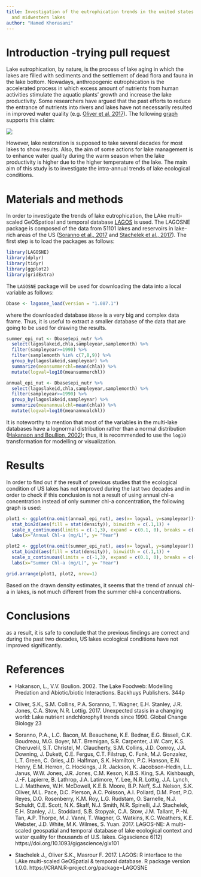 ```yaml
---
title: Investigation of the eutrophication trends in the united states' northeastern
  and midwestern lakes
author: "Hamed Khorasani"
---
```


# Introduction -trying pull request
Lake eutrophication, by nature, is the process of lake aging in which the lakes are filled with sediments and the settlement of dead flora and fauna in the lake bottom. Nowadays, anthropogenic eutrophication is the accelerated process in which excess amount of nutrients from human activities stimulate the aquatic plants' growth and increase the lake productivity. Some researchers have argued that the past efforts to reduce the entrance of nutrients into rivers and lakes have not necessarily resulted in improved water quality (e.g. [Oliver et al. 2017](https://doi.org/10.1111/gcb.13810)). The following [graph](https://github.com/AdamWilsonLabEDU/geo503-2018-finalproject-hkhorasani/blob/master/chl_histogram_oliver_2017.gif) supports this claim:

![](https://github.com/AdamWilsonLabEDU/geo503-2018-finalproject-hkhorasani/blob/master/chl_histogram_oliver_2017.gif)

However, lake restoration is supposed to take several decades for most lakes to show results. Also, the aim of some actions for lake management is to enhance water quality during the warm season when the lake productivity is higher due to the higher temperature of the lake. The main aim of this study is to investigate the intra-annual trends of lake ecological conditions.
 

# Materials and methods
In order to investigate the trends of lake eutrophication, the LAke multi-scaled GeOSpatioal and temporal database [LAGOS](https://lagoslakes.org/) is used. The LAGOSNE package is composed of the data from 51101 lakes and reservoirs in lake-rich areas of the US ([Soranno et al., 2017](https://doi.org/10.1093/gigascience/gix101) and [Stachelek et al., 2017](https://cran.r-project.org/package=LAGOSNE)). The first step is to load the packages as follows:

```r
library(LAGOSNE)
library(dplyr)
library(tidyr)
library(ggplot2)
library(gridExtra)
```

The `LAGOSNE` package will be used for downloading the data into a local variable as follows:

```r
Dbase <- lagosne_load(version = "1.087.1")
```

where the downloaded database `Dbase` is a very big and complex data frame. Thus, it is useful to extract a smaller database of the data that are going to be used for drawing the results.

```r
summer_epi_nut <- Dbase$epi_nutr %>%
  select(lagoslakeid,chla,sampleyear,samplemonth) %>%
  filter(sampleyear>=1990) %>%
  filter(samplemonth %in% c(7,8,9)) %>%
  group_by(lagoslakeid,sampleyear) %>%
  summarize(meansummerchl=mean(chla)) %>%
  mutate(logval=log10(meansummerchl))
```

```r
annual_epi_nut <- Dbase$epi_nutr %>%
  select(lagoslakeid,chla,sampleyear,samplemonth) %>%
  filter(sampleyear>=1990) %>%
  group_by(lagoslakeid,sampleyear) %>%
  summarize(meanannualchl=mean(chla)) %>%
  mutate(logval=log10(meanannualchl))
```

It is noteworthy to mention that most of the variables in the multi-lake databases have a lognormal distribution rather than a normal distribution ([Hakanson and Boullion, 2002](https://books.google.com/books/about/The_lake_foodweb.html?id=m28VAQAAIAAJ)); thus, it is recommended to use the `log10` transformation for modelling or visualization. 

# Results
In order to find out if the result of previous studies that the ecological condition of US lakes has not improved during the last two decades and in order to check if this conclusion is not a result of using annual chl-a concentration instead of only summer chl-a concentration, the following graph is used:

```r
plot1 <- ggplot(na.omit(annual_epi_nut), aes(x= logval, y=sampleyear))+
  stat_bin2d(aes(fill = stat(density)), binwidth = c(.1,1)) +
  scale_x_continuous(limits = c(-1,3), expand = c(0.1, 0), breaks = c(-1,0,1,2,3), labels = c('0.1','1','10', '100', '1000')) +
  labs(x="Annual Chl-a (mg/L)", y= "Year")

plot2 <- ggplot(na.omit(summer_epi_nut), aes(x= logval, y=sampleyear)) +
  stat_bin2d(aes(fill = stat(density)), binwidth = c(.1,1)) +
  scale_x_continuous(limits = c(-1,3), expand = c(0.1, 0), breaks = c(-1,0,1,2,3), labels = c('0.1','1','10', '100', '1000')) +
  labs(x="Summer Chl-a (mg/L)", y= "Year")

grid.arrange(plot1, plot2, nrow=1)
```

Based on the drawn density estimates, it seems that the trend of annual chl-a in lakes, is not much different from the summer chl-a concentrations.

# Conclusions

as a result, it is safe to conclude that the previous findings are correct and during the past two decades, US lakes ecological conditions have not improved significantly.

# References

* Hakanson, L., V.V. Boulion. 2002. The Lake Foodweb: Modelling Predation and Abiotic/biotic Interactions. Backhuys Publishers. 344p

* Oliver, S.K., S.M. Collins, P.A. Soranno, T. Wagner, E.H. Stanley, J.R. Jones, C.A. Stow, N.R. Lottig. 2017. Unexpected stasis in a changing world: Lake nutrient andchlorophyll trends since 1990. Global Change Biology 23

* Soranno, P.A., L.C. Bacon, M. Beauchene, K.E. Bednar, E.G. Bissell, C.K. Boudreau, M.G. Boyer, M.T. Bremigan, S.R. Carpenter, J.W. Carr, K.S. Cheruvelil, S.T. Christel, M. Claucherty, S.M. Collins, J.D. Conroy, J.A. Downing, J. Dukett, C.E. Fergus, C.T. Filstrup, C. Funk, M.J. Gonzalez, L.T. Green, C. Gries, J.D. Halfman, S.K. Hamilton, P.C. Hanson, E.N. Henry, E.M. Herron, C. Hockings, J.R. Jackson, K. Jacobson-Hedin, L.L. Janus, W.W. Jones, J.R. Jones, C.M. Keson, K.B.S. King, S.A. Kishbaugh, J.-F. Lapierre, B. Lathrop, J.A. Latimore, Y. Lee, N.R. Lottig, J.A. Lynch, L.J. Matthews, W.H. McDowell, K.E.B. Moore, B.P. Neff, S.J. Nelson, S.K. Oliver, M.L. Pace, D.C. Pierson, A.C. Poisson, A.I. Pollard, D.M. Post, P.O. Reyes, D.O. Rosenberry, K.M. Roy, L.G. Rudstam, O. Sarnelle, N.J. Schuldt, C.E. Scott, N.K. Skaff, N.J. Smith, N.R. Spinelli, J.J. Stachelek, E.H. Stanley, J.L. Stoddard, S.B. Stopyak, C.A. Stow, J.M. Tallant, P.-N. Tan, A.P. Thorpe, M.J. Vanni, T. Wagner, G. Watkins, K.C. Weathers, K.E. Webster, J.D. White, M.K. Wilmes, S. Yuan. 2017. LAGOS-NE: A multi-scaled geospatial and temporal database of lake ecological context and water quality for thousands of U.S. lakes. Gigascience 6(12)  https://doi.org/10.1093/gigascience/gix101

* Stachelek J., Oliver S.K., Masrour F. 2017. LAGOS: R interface to the LAke multi-scaled GeOSpatial & temporal database. R package version 1.0.0. https://CRAN.R-project.org/package=LAGOSNE
